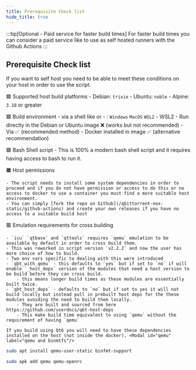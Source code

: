 ```yaml
---
title: Prerequisite Check list
hide_title: true
---
```



<Advanced>

:::tip[Optional - Paid service for faster build times]
For faster build times you can consider a paid service like <Modal id="buildjet" label="buildjet.com"/> to use as self hosted runners with the Github Actions
:::

</Advanced>

## Prerequisite Check list

If you want to self host you need to be able to meet these conditions on your host in order to use the script.

🟩 Supported host build platforms
    - Debian: `trixie`
    - Ubuntu: `noble`
    - Alpine: `3.18` or greater

🟩 Build environment
    - <Modal id="docker" label="Docker"/> via a shell like <Modal id="bash" label="Bash"/> or <Modal id="powershell" label="Powershell"/>
    - <Modal id="docker-desktop" label="Docker Desktop"/>: `Windows` `MacOS` `WSL2`
    - WSL2
      - Run directly in the Debian or Ubuntu image ❌ (works but not recommended)
      - Via <Modal id="docker-desktop" label="Docker Desktop"/> ✅ (recommended method)
      - Docker installed in <Modal id="wsl2" label="WSL2"/> image ✅ (alternative recommendation)

🟩 Bash Shell script
    - This is 100% a modern bash shell script and it requires having access to bash to run it.

🟧 Host permissions

    - The script needs to install some system dependencies in order to proceed and if you do not have permission or access to do this or no access to docker to use a container you must find a more suitable host environment.
	- You can simply [fork the repo on Github](/qbittorrent-nox-static/github-actions) and create your own releases if you have no access to a suitable build host

🟥 Emulation requirements for cross building

    - `icu` `qtbase` and `qttools` requires `qemu` emulation to be available by default in order to cross build them.
	- This was reworked in script version `v2.2.2` and now the user has more choice of how to build.
	- Two env vars specific to dealing with this were introduced
	- `qbt_with_qemu` - this defaults to `yes` but if set to `no` if will enable `_host_deps` version of the modules that need a host version to be build before they can cross build.
		- this means longer build times as these modules are essentially built twice.
	- `qbt_host_deps` - defaults to `no` but if set to yes it will not build locally but instead pull in prebuilt host deps for the these modules avoiding the need to build them locally.
		- They are built and sourced from here https://github.com/userdocs/qbt-host-deps
		- This make build time equivalent to using `qemu` without the requirement of having `qemu`

	If you build using Qt6 you will need to have these dependencies installed on the host (not inside the docker), <Modal id="qemu" label="qemu and binmtfs"/>

<Tabs>
<TabItem value="Debian based Linux" label="debian">

```bash
sudo apt install qemu-user-static binfmt-support
```

</TabItem>
<TabItem value="Alpine linux" label="alpine">

```bash
sudo apk add qemu qemu-openrc
```

</TabItem>
</Tabs>
